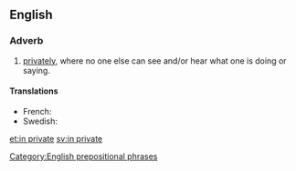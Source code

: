 ==English==

===Adverb===
{{en-adv|head=[[in]] [[private]]}}

# [[privately]], where no one else can see and/or hear what one is doing or saying.

====Translations====
{{trans-top|privately}}
* French: {{t|fr|en privé}}
* Swedish: {{t-|sv|i enrum}}
{{trans-mid}}
{{trans-bottom}}

[[Category:English prepositional phrases]]

[[et:in private]]
[[sv:in private]]